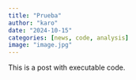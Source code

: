 ```yaml
---
title: "Prueba"
author: "karo"
date: "2024-10-15"
categories: [news, code, analysis]
image: "image.jpg"
---
```


This is a post with executable code.
